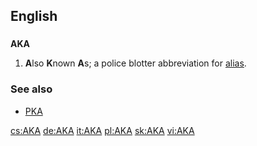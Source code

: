 {{see|A.K.A.|aka|åka|a/k/a}}
==English==

==={{initialism}}===
'''AKA'''
#'''A'''lso '''K'''nown '''A'''s; a police blotter abbreviation for [[alias]].

===See also===
*[[PKA]]

[[cs:AKA]]
[[de:AKA]]
[[it:AKA]]
[[pl:AKA]]
[[sk:AKA]]
[[vi:AKA]]